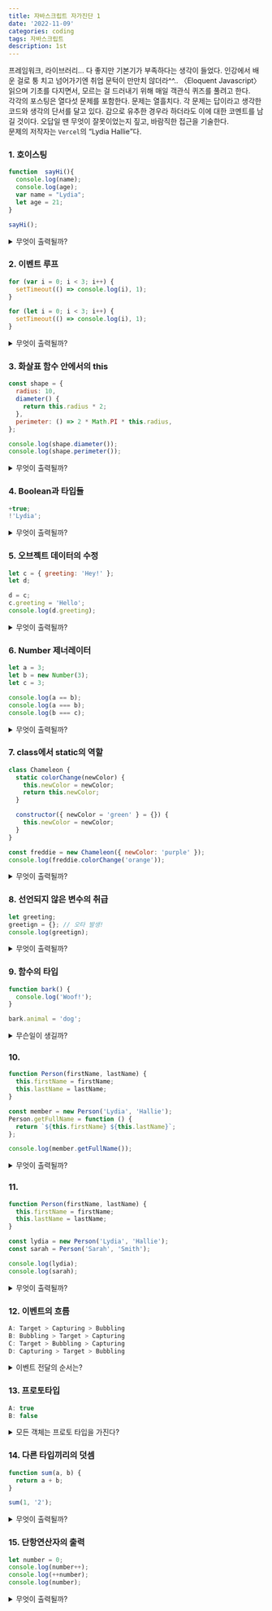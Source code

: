 ```yaml
---
title: 자바스크립트 자가진단 1
date: '2022-11-09'
categories: coding
tags: 자바스크립트
description: 1st
---
```

<HeadingNavigator />

프레임워크, 라이브러리... 다 좋지만 기본기가 부족하다는 생각이 들었다. 인강에서 배운 걸로 퉁 치고 넘어가기엔 취업 문턱이 만만치 않더라^^.. 〈Eloquent Javascript〉 읽으며 기초를 다지면서, 모르는 걸 드러내기 위해 매일 객관식 퀴즈를 풀려고 한다.
<br/>
각각의 포스팅은 열다섯 문제를 포함한다. 문제는 열흘치다. 각 문제는 답이라고 생각한 코드와 생각의 단서를 달고 있다. 감으로 유추한 경우라 하더라도 이에 대한 코멘트를 남길 것이다. 오답일 땐 무엇이 잘못이었는지 짚고, 바람직한 접근을 기술한다.
<br/>
문제의 저작자는 `Vercel`의 <q>Lydia Hallie</q>다.

### 1. 호이스팅
```js
function  sayHi(){
  console.log(name);
  console.log(age);
  var name = "Lydia";
  let age = 21;
}

sayHi();
```
<details>
  <summary>무엇이 출력될까?</summary>
    <>
      - 내 생각 : `undefined`, `ReferenceError`  
      - 이유? : 변수 `var`는 선언과 동시에 scope의 최상단으로 호이스팅된다. 이때 초기화도 같이 이루어지며 기본값은 `undefined`다. 할당값이 붙는 건 그 후다.  
      마찬가지로 `let(const)`도 호이스팅된다. 하지만 `var`와 달리 초기화가 자동으로 되지 않기 때문에 할당이 이루어지기 전까진 값에 접근할 수 없다.  
      - 사족 : 변수처럼 함수도 호이스팅된다. 함수의 기본 형태인 `선언식`들의 경우 순서에 상관없이 서로를 참조/호출한다. 함수 `표현식`이란 이런 함수들을 변수에 묶은 것이고, 그 경우 변수 호이스팅 원칙을 따라 순서에 엄격을 가할 수 있다.
      - 오답노트 : 💯
      <Img src='/images/스샷_호이스팅2.webp' />
      <figcaption>최상단으로 호이스팅되는 함수선언식</figcaption>
      <Img src='/images/스샷_호이스팅1.webp' />
      <figcaption>var 함수표현식</figcaption>
    </>
</details>


### 2. 이벤트 루프
```js
for (var i = 0; i < 3; i++) {
  setTimeout(() => console.log(i), 1);
}

for (let i = 0; i < 3; i++) {
  setTimeout(() => console.log(i), 1);
}
```
<details>
  <summary>무엇이 출력될까?</summary>
    <>
    - 내 생각 : 333 012
    - 이유? : 콜백 함수의 큐 시점에 관한 문제인 거 같다. 콜백 함수는 콜 스택 처리에서 후순위에 위치하기 때문에 루프가 다 돌고나서 실행된다. 이때 변수 `var`의 값은 `global`에 묶인다. 콜백이 실행되기 전, 루프를 거친 `var`의 값은 3이다. 어떤 위치에서든 i의 값은 3을 참조한다. 
    반면 `let`의 값은 블록 스코프로서 `{}` 안에 서식한다. 각각의 루프가 진행될 때 변수 i의 값도 스코프(`setTimeout`) 안에 새로이 배정된다. 
    - 사족 : for~let 반복문의 효과는 마치 클로저 함수와 유사하다. 각각의 i값을 `arguments`로 묶어 집어넣은 듯.?!
    - 오답노트 : ⚠️ (클로저와의 유사성 보충 필요)
    </>
</details>

### 3. 화살표 함수 안에서의 this
```js
const shape = {
  radius: 10,
  diameter() {
    return this.radius * 2;
  },
  perimeter: () => 2 * Math.PI * this.radius,
};

console.log(shape.diameter());
console.log(shape.perimeter());
```
<details>
  <summary>무엇이 출력될까?</summary>
    <>
    - 내 생각 : 20, NaN
    - 이유? : 화살표 함수 안에서 `this`는 현재 스코프가 아닌 현재 스코프를 감싸고 있는 객체를 참조한다. 따라서 shape의 radius값을 `perimeter()` 메써드에선 알 수 없다(undefined).
    - 사족 : -
    - 오답노트 : 💯
    </>
</details>

### 4. Boolean과 타입들
```js
+true;
!'Lydia';
```
<details>
  <summary>무엇이 출력될까?</summary>
    <>
    - 내 생각 : 1, false
    - 이유? : `true`는 1과도 같다.. 덧셈 연산자 +는 true를 숫자로 존재?하게 한다. 또한 어떤 텍스트든 값이 있는 글자는 `true`와도 같다. 여기에 부정논리연산자 !를 더하면 false로 읽게 된다.
    - 사족 : -
    - 오답노트 : 💯
    </>
</details>

### 5. 오브젝트 데이터의 수정
```js
let c = { greeting: 'Hey!' };
let d;

d = c;
c.greeting = 'Hello';
console.log(d.greeting);
```
<details>
  <summary>무엇이 출력될까?</summary>
    <>
    - 내답 : Hello
    - 이유? : 변수 d는 변수 c와 동일하다. c의 `greeting` 값이 `Hello`로 바뀌었으므로 d의 greeting 값 역시 `Hello`다.
    - 사족 : 만약 d가 `{ greeting: 'Hey!' }`의 값을 바인딩 했다면, 이는 표면적으로만 c와 동일할 뿐 새로운 객체가 된다. 그랬다면 c의 값변화와 상관없이 d.greeting은 `Hey!`를 출력할 것이다.
    - 오답노트 : 💯
    </>
</details>

### 6. Number 제너레이터
```js
let a = 3;
let b = new Number(3);
let c = 3;

console.log(a == b);
console.log(a === b);
console.log(b === c);
```
<details>
  <summary>무엇이 출력될까?</summary>
    <>
    - 내 생각 : true, false, false
    - 이유? : `new Number` 인스턴스의 타입은 숫자가 아니라 객체다. typeof로 []를 찍었을 때 `object`가 나오듯.. 인스턴스들은 부모(또는 prototype)에 있는 다양한 메서드들을 상속(또는 위임) 받을 수 있다.  
    비교연산자 `==`의 준거는 값이고, `===`는 여기에 더해 타입까지 조응해야 한다. 변수 b의 타입은 `object`이고 나머지는 `number`이므로  콘솔에는 `true, false, false`가 찍힌다.
    - 사족 : 클래스와 프로토타입의 역할적 유사성(아니, 동일성) 때문에 둘을 자꾸 혼용해서 이해한다.. 
    - 오답노트 : ⚠️ (그래서 `Array`의 내장 함수들이 클래스에 의한 상속인지, 프로토타입에 의한 위임인지 다시 알아볼 것)
    </>
</details>

### 7. class에서 static의 역할
```js
class Chameleon {
  static colorChange(newColor) {
    this.newColor = newColor;
    return this.newColor;
  }

  constructor({ newColor = 'green' } = {}) {
    this.newColor = newColor;
  }
}

const freddie = new Chameleon({ newColor: 'purple' });
console.log(freddie.colorChange('orange'));
```
<details>
  <summary>무엇이 출력될까?</summary>
    <>
    - 내답 : TypeError
    - 이유? : 보라색 카멜레온을 잘 뽑긴 했지만, `colorChange` 메써드는 부모에서 `static`이기 때문에 인스턴스에선 사용할 수 없다. 
    - 사족 : `static`은 부모에서만 살아 있다.!
    - 오답노트 : -
    </>
</details>

### 8. 선언되지 않은 변수의 취급
```js
let greeting;
greetign = {}; // 오타 발생!
console.log(greetign);

```
<details>
  <summary>무엇이 출력될까?</summary>
    <>
    - 내답 : `{}`
    - 이유? : 오타를 내서 허공(전역객체)에 빈 객체를 할당하고 있다. 하지만 자바스크립트는 유연하기 때문에 var 변수를 이용해 이를 저장해 놓는다. 따라서 `globalThis.greetign = {}`
    - 사족 : 설명이 맞나 모르겠다. greeting은 아직 할당을 받지 못해 `undefined`다.
    - 오답노트 : -
    </>
</details>

### 9. 함수의 타입
```js
function bark() {
  console.log('Woof!');
}

bark.animal = 'dog';
```
<details>
  <summary>무슨일이 생길까?</summary>
    <>
    - 내답 : 별일 없다.
    - 이유? : 함수에 객체처럼 프로퍼티-값을 추가할 수 있을까? 있다. 자바스크립트에서 함수는 일급객체니까!
    - 사족 : 사실 자바스크립트에서 원시형(number, string, symbol 등등) 타입을 제외한 모든 타입은 객체 타입이다. __proto__를 확인해보면 된다.
    - 오답노트 : -
    </>
</details>

### 10. 
```js
function Person(firstName, lastName) {
  this.firstName = firstName;
  this.lastName = lastName;
}

const member = new Person('Lydia', 'Hallie');
Person.getFullName = function () {
  return `${this.firstName} ${this.lastName}`;
};

console.log(member.getFullName());
```
<details>
  <summary>무엇이 출력될까?</summary>
    <>
    - 내 생각 :
    - 이유? : 
    - 사족 : 
    - 오답노트 : -
    </>
</details>

### 11.
```js
function Person(firstName, lastName) {
  this.firstName = firstName;
  this.lastName = lastName;
}

const lydia = new Person('Lydia', 'Hallie');
const sarah = Person('Sarah', 'Smith');

console.log(lydia);
console.log(sarah);
```
<details>
  <summary>무엇이 출력될까?</summary>
    <>
    - 내 생각 :
    - 이유? : 
    - 사족 : 
    - 오답노트 : -
    </>
</details>

### 12. 이벤트의 흐름
```js
A: Target > Capturing > Bubbling
B: Bubbling > Target > Capturing
C: Target > Bubbling > Capturing
D: Capturing > Target > Bubbling
```
<details>
  <summary>이벤트 전달의 순서는?</summary>
    <>
    - 내답 : D
    - 이유? : 캡처링을 통해 아래로 내려간 뒤, 버블링을 통해 위로 올라온다.
    - 사족 : -
    - 오답노트 : -
    </>
</details>

### 13. 프로토타입
```js
A: true
B: false
```
<details>
  <summary>모든 객체는 프로토 타입을 가진다?</summary>
    <>
    - 내 생각 : true ❌
    - 이유? : 
    - 사족 : 
    - 오답노트 : 기본객체는 프로토타입을 가지지 않는다고 한다. 콘솔로 찍어보니 정말 `null` 이다.
    기본객체는? 사용자가 중괄호를 열어 만든 객체, 또는 `new Object()`로 만든 객체를 기본객체라고 한다.
    </>
</details>

### 14. 다른 타입끼리의 덧셈
```js
function sum(a, b) {
  return a + b;
}

sum(1, '2');
```
<details>
  <summary>무엇이 출력될까?</summary>
    <>
    - 내 생각 : 3 ❌
    - 이유? : 자바스크립트의 유연함 때문에 형변환이 일어난다.  
    - 사족 : 근데 형변환에 우선순위가 있나...?
    - 오답노트 : 있었다. 나는 앞선 인자의 타입(숫자)에 타입이 맞춰진다고 생각했는데, 답은 "12"였다. 숫자에 앞서 문자형으로 계산이 된 거다.
    </>
</details>

### 15. 단항연산자의 출력
```js
let number = 0;
console.log(number++);
console.log(++number);
console.log(number);
```
<details>
  <summary>무엇이 출력될까?</summary>
    <>
    - 내 생각 : 0 2 2
    - 이유? : `number`가 읽힐 때 증감연산자의 위치에 따라 출력이 달라질 수 있다. 
    - 사족 : -
    - 오답노트 : -
    </>
</details>